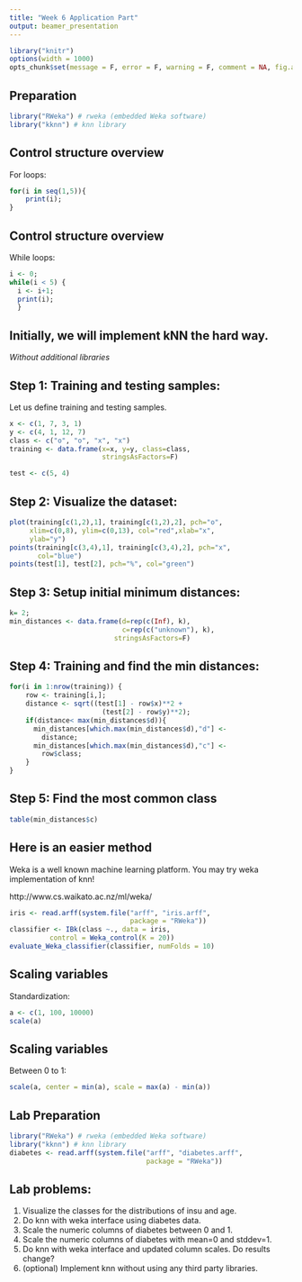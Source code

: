 ```yaml
---
title: "Week 6 Application Part"
output: beamer_presentation
---
```

```r
library("knitr")
options(width = 1000)
opts_chunk$set(message = F, error = F, warning = F, comment = NA, fig.align = 'center', dpi = 300)
```


## Preparation
```r
library("RWeka") # rweka (embedded Weka software)
library("kknn") # knn library
```

## Control structure overview
For loops:
```r
for(i in seq(1,5)){
    print(i);
}
```

## Control structure overview
While loops:
```r
i <- 0;
while(i < 5) {
  i <- i+1; 
  print(i);
  }
```

## Initially, we will implement kNN the hard way.

*Without additional libraries*

## Step 1: Training and testing samples:
Let us define training and testing samples.
```r
x <- c(1, 7, 3, 1)
y <- c(4, 1, 12, 7)
class <- c("o", "o", "x", "x")
training <- data.frame(x=x, y=y, class=class,
                       stringsAsFactors=F)

test <- c(5, 4)
```

## Step 2: Visualize the dataset:

```r
plot(training[c(1,2),1], training[c(1,2),2], pch="o",
     xlim=c(0,8), ylim=c(0,13), col="red",xlab="x",
     ylab="y") 
points(training[c(3,4),1], training[c(3,4),2], pch="x",
       col="blue")
points(test[1], test[2], pch="%", col="green")
```

## Step 3: Setup initial minimum distances:
```r

k= 2;
min_distances <- data.frame(d=rep(c(Inf), k), 
                            c=rep(c("unknown"), k),
                          stringsAsFactors=F)
```

## Step 4: Training and find the min distances:
```r
for(i in 1:nrow(training)) {
    row <- training[i,];
    distance <- sqrt((test[1] - row$x)**2 + 
                       (test[2] - row$y)**2);
    if(distance< max(min_distances$d)){
      min_distances[which.max(min_distances$d),"d"] <- 
        distance;
      min_distances[which.max(min_distances$d),"c"] <- 
        row$class;
    }
}
```

## Step 5: Find the most common class
```r
table(min_distances$c)
```

## Here is an easier method

Weka is a well known machine learning platform.
You may try weka implementation of knn!

http://www.cs.waikato.ac.nz/ml/weka/

```r
iris <- read.arff(system.file("arff", "iris.arff", 
                              package = "RWeka"))
classifier <- IBk(class ~., data = iris,
          control = Weka_control(K = 20))
evaluate_Weka_classifier(classifier, numFolds = 10)
```


## Scaling variables

Standardization:

```r
a <- c(1, 100, 10000)
scale(a)
```

## Scaling variables

Between 0 to 1:

```r
scale(a, center = min(a), scale = max(a) - min(a))
```



## Lab Preparation

```r
library("RWeka") # rweka (embedded Weka software)
library("kknn") # knn library
diabetes <- read.arff(system.file("arff", "diabetes.arff", 
                                  package = "RWeka"))
```

## Lab problems:

1. Visualize the classes for the distributions of insu and age.
2. Do knn with weka interface using diabetes data.
3. Scale the numeric columns of diabetes between 0 and 1.
4. Scale the numeric columns of diabetes with mean=0 and stddev=1.
5. Do knn with weka interface and updated column scales. Do results change?
6. (optional) Implement knn without using any third party libraries.